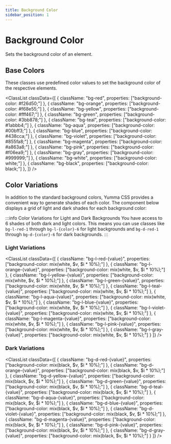 ```yaml
---
title: Background Color
sidebar_position: 1
---
```



# Background Color

Sets the background color of an element.

## Base Colors

These classes use predefined color values to set the background color of the respective elements.

<ClassList
  classData={[
    {
      className: "bg-red",
      properties: ["background-color: #f26d50;"]
    },
    {
      className: "bg-orange",
      properties: ["background-color: #f68e55;"]
    },
    {
      className: "bg-yellow",
      properties: ["background-color: #fff467;"]
    },
    {
      className: "bg-green",
      properties: ["background-color: #3bb878;"]
    },
    {
      className: "bg-teal",
      properties: ["background-color: #1abbb4;"]
    },
    {
      className: "bg-aqua",
      properties: ["background-color: #00bff3;"]
    },
    {
      className: "bg-blue",
      properties: ["background-color: #438cca;"]
    },
    {
      className: "bg-violet",
      properties: ["background-color: #855fa8;"]
    },
    {
      className: "bg-magenta",
      properties: ["background-color: #a863a8;"]
    },
    {
      className: "bg-pink",
      properties: ["background-color: #f06ea9;"]
    },
    {
      className: "bg-gray",
      properties: ["background-color: #999999;"]
    },
    {
      className: "bg-white",
      properties: ["background-color: white;"]
    },
    {
      className: "bg-black",
      properties: ["background-color: black;"]
    },
  ]}
/>

## Color Variations

In addition to the standard background colors, Yumma CSS provides a convenient way to generate shades of each color. The component below displays a grid of light and dark shades for each background color:

:::info Color Variations for Light and Dark Backgrounds
You have access to 6 shades of both dark and light colors. This means you can use classes like `bg-l-red-1` through `bg-l-{color}-6` for light backgrounds and `bg-d-red-1` through `bg-d-{color}-6` for dark backgrounds.
:::

### Light Variations

<ClassList
  classData={[
    {
      className: "bg-l-red-{value}",
      properties: ["background-color: mix(white, $v, $i * 10%);"]
    },
    {
      className: "bg-l-orange-{value}",
      properties: ["background-color: mix(white, $v, $i * 10%);"]
    },
    {
      className: "bg-l-yellow-{value}",
      properties: ["background-color: mix(white, $v, $i * 10%);"]
    },
    {
      className: "bg-l-green-{value}",
      properties: ["background-color: mix(white, $v, $i * 10%);"]
    },
    {
      className: "bg-l-teal-{value}",
      properties: ["background-color: mix(white, $v, $i * 10%);"]
    },
    {
      className: "bg-l-aqua-{value}",
      properties: ["background-color: mix(white, $v, $i * 10%);"]
    },
    {
      className: "bg-l-blue-{value}",
      properties: ["background-color: mix(white, $v, $i * 10%);"]
    },
    {
      className: "bg-l-violet-{value}",
      properties: ["background-color: mix(white, $v, $i * 10%);"]
    },
    {
      className: "bg-l-magenta-{value}",
      properties: ["background-color: mix(white, $v, $i * 10%);"]
    },
    {
      className: "bg-l-pink-{value}",
      properties: ["background-color: mix(white, $v, $i * 10%);"]
    },
    {
      className: "bg-l-gray-{value}",
      properties: ["background-color: mix(white, $v, $i * 10%);"]
    }
  ]}
/>

### Dark Variations

<ClassList
  classData={[
    {
      className: "bg-d-red-{value}",
      properties: ["background-color: mix(black, $v, $i * 10%);"]
    },
    {
      className: "bg-d-orange-{value}",
      properties: ["background-color: mix(black, $v, $i * 10%);"]
    },
    {
      className: "bg-d-yellow-{value}",
      properties: ["background-color: mix(black, $v, $i * 10%);"]
    },
    {
      className: "bg-d-green-{value}",
      properties: ["background-color: mix(black, $v, $i * 10%);"]
    },
    {
      className: "bg-d-teal-{value}",
      properties: ["background-color: mix(black, $v, $i * 10%);"]
    },
    {
      className: "bg-d-aqua-{value}",
      properties: ["background-color: mix(black, $v, $i * 10%);"]
    },
    {
      className: "bg-d-blue-{value}",
      properties: ["background-color: mix(black, $v, $i * 10%);"]
    },
    {
      className: "bg-d-violet-{value}",
      properties: ["background-color: mix(black, $v, $i * 10%);"]
    },
    {
      className: "bg-d-magenta-{value}",
      properties: ["background-color: mix(black, $v, $i * 10%);"]
    },
    {
      className: "bg-d-pink-{value}",
      properties: ["background-color: mix(black, $v, $i * 10%);"]
    },
    {
      className: "bg-d-gray-{value}",
      properties: ["background-color: mix(black, $v, $i * 10%);"]
    }
  ]}
/>